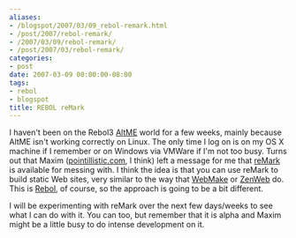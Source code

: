 ```yaml
---
aliases:
- /blogspot/2007/03/09_rebol-remark.html
- /post/2007/rebol-remark/
- /2007/03/09/rebol-remark/
- /post/2007/03/rebol-remark/
categories:
- post
date: 2007-03-09 00:00:00-08:00
tags:
- rebol
- blogspot
title: REBOL reMark
---
```


I haven't been on the Rebol3 [AltME](http://www.altme.com/) world for a few weeks, mainly because AltME isn't working correctly on Linux.
The only time I log on is on my OS X machine if I remember or on Windows via VMWare if I'm not too busy.
Turns out that Maxim ([pointillistic.com](http://www.pointillistic.com/), I think) left a message for me that [reMark](http://www.pointillistic.com/open-REBOL/moa/steel/retools/remark/index.html) is available for messing with.
I think the idea is that you can use reMark to build static Web sites, very similar to the way that [WebMake](http://webmake.taint.org/) or [ZenWeb](http://zenspider.com/ZSS/Products/ZenWeb/) do.
This is [Rebol](http://rebol.com/), of course, so the approach is going to be a bit different.

I will be experimenting with reMark over the next few days/weeks to see what I can do with it.
You can too, but remember that it is alpha and Maxim might be a little busy to do intense development on it.
